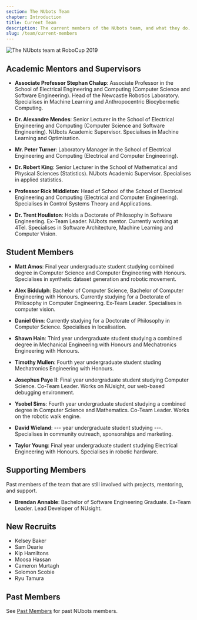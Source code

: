 ```yaml
---
section: The NUbots Team
chapter: Introduction
title: Current Team
description: The current members of the NUbots team, and what they do.
slug: /team/current-members
---
```


![The NUbots team at RoboCup 2019](./images/team-photo-robocup-2019.jpg 'The NUbots team at RoboCup 2019')

## Academic Mentors and Supervisors

- **Associate Professor Stephan Chalup**: Associate Professor in the School of Electrical Engineering and Computing (Computer Science and Software Engineering). Head of the Newcastle Robotics Laboratory. Specialises in Machine Learning and Anthropocentric Biocybernetic Computing.

- **Dr. Alexandre Mendes**: Senior Lecturer in the School of Electrical Engineering and Computing (Computer Science and Software Engineering). NUbots Academic Supervisor. Specialises in Machine Learning and Optimisation.

- **Mr. Peter Turner**: Laboratory Manager in the School of Electrical Engineering and Computing (Electrical and Computer Engineering).

- **Dr. Robert King**: Senior Lecturer in the School of Mathematical and Physical Sciences (Statistics). NUbots Academic Supervisor. Specialises in applied statistics.

- **Professor Rick Middleton**: Head of School of the School of Electrical Engineering and Computing (Electrical and Computer Engineering). Specialises in Control Systems Theory and Applications.

- **Dr. Trent Houliston**: Holds a Doctorate of Philosophy in Software Engineering. Ex-Team Leader. NUbots mentor. Currently working at 4Tel. Specialises in Software Architecture, Machine Learning and Computer Vision.

## Student Members

- **Matt Amos**: Final year undergraduate student studying combined degree in Computer Science and Computer Engineering with Honours. Specialises in synthetic dataset generation and robotic movement.

- **Alex Biddulph**: Bachelor of Computer Science, Bachelor of Computer Engineering with Honours. Currently studying for a Doctorate of Philosophy in Computer Engineering. Ex-Team Leader. Specialises in computer vision.

- **Daniel Ginn**: Currently studying for a Doctorate of Philosophy in Computer Science. Specialises in localisation.

- **Shawn Hain**: Third year undergraduate student studying a combined degree in Mechanical Engineering with Honours and Mechatronics Engineering with Honours.

- **Timothy Mullen**: Fourth year undergraduate student studing Mechatronics Engineering with Honours.

- **Josephus Paye II**: Final year undergraduate student studying Computer Science. Co-Team Leader. Works on NUsight, our web-based debugging environment.

- **Ysobel Sims**: Fourth year undergraduate student studying a combined degree in Computer Science and Mathematics. Co-Team Leader. Works on the robotic walk engine.

- **David Wieland**: --- year undergraduate student studying ---. Specialises in community outreach, sponsorships and marketing.

- **Taylor Young**: Final year undergraduate student studying Electrical Engineering with Honours. Specialises in robotic hardware.

## Supporting Members

Past members of the team that are still involved with projects, mentoring, and support.

- **Brendan Annable**: Bachelor of Software Engineering Graduate. Ex-Team Leader. Lead Developer of NUsight.

## New Recruits

- Kelsey Baker
- Sam Dearie
- Kip Hamiltons
- Moosa Hassan
- Cameron Murtagh
- Solomon Scobie
- Ryu Tamura

## Past Members

See [Past Members](/team/past-members) for past NUbots members.
